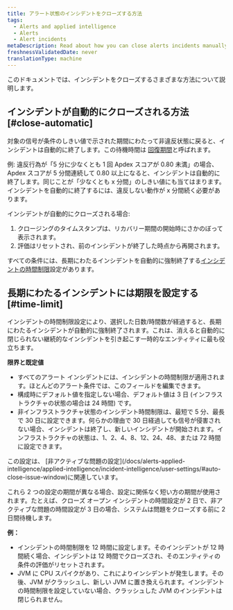 ```yaml
---
title: アラート状態のインシデントをクローズする方法
tags:
  - Alerts and applied intelligence
  - Alerts
  - Alert incidents
metaDescription: Read about how you can close alerts incidents manually and automatically.
freshnessValidatedDate: never
translationType: machine
---
```


このドキュメントでは、インシデントをクローズするさまざまな方法について説明します。

## インシデントが自動的にクローズされる方法 [#close-automatic]

対象の信号が条件のしきい値で示された期間にわたって非違反状態に戻ると、インシデントは自動的に終了します。この待機時間は [回復期間](/docs/using-new-relic/welcome-new-relic/get-started/glossary#recovery-period)と呼ばれます。

例: 違反行為が「5 分に少なくとも 1 回 Apdex スコアが 0.80 未満」の場合、Apdex スコアが 5 分間連続して 0.80 以上になると、インシデントは自動的に終了します。同じことが「少なくとも x 分間」のしきい値にも当てはまります。インシデントを自動的に終了するには、違反しない動作が x 分間続く必要があります。

インシデントが自動的にクローズされる場合:

1. クロージングのタイムスタンプは、リカバリー期間の開始時にさかのぼって表示されます。
2. 評価はリセットされ、前のインシデントが終了した時点から再開されます。

すべての条件には、長期にわたるインシデントを自動的に強制終了する[インシデントの時間制限](#time-limit)設定があります。

## 長期にわたるインシデントには期限を設定する [#time-limit]

インシデントの時間制限設定により、選択した日数/時間数が経過すると、長期にわたるインシデントが自動的に強制終了されます。これは、消えると自動的に閉じられない継続的なインシデントを引き起こす一時的なエンティティに最も役立ちます。

**限界と既定値**

* すべてのアラート インシデントには、インシデントの時間制限が適用されます。ほとんどのアラート条件では、このフィールドを編集できます。
* 構成時にデフォルト値を指定しない場合、デフォルト値は 3 日 (インフラストラクチャの状態の場合は 24 時間) です。
* 非インフラストラクチャ状態のインシデント時間制限は、最短で 5 分、最長で 30 日に設定できます。何らかの理由で 30 日経過しても信号が侵害されない場合、インシデントは終了し、新しいインシデントが開始されます。インフラストラクチャの状態は、1、2、4、8、12、24、48、または 72 時間に設定できます。

<Callout variant="tip">
  この設定は、 [非アクティブな問題の設定](/docs/alerts-applied-intelligence/applied-intelligence/incident-intelligence/user-settings/#auto-close-issue-window)に関連しています。

  これら 2 つの設定の期間が異なる場合、設定に関係なく短い方の期間が使用されます。たとえば、クローズ オープン インシデントの時間設定が 2 日で、非アクティブな問題の時間設定が 3 日の場合、システムは問題をクローズする前に 2 日間待機します。
</Callout>

**例：**

* インシデントの時間制限を 12 時間に設定します。そのインシデントが 12 時間続く場合、インシデントは 12 時間でクローズされ、そのエンティティの条件の評価がリセットされます。
* JVM に CPU スパイクがあり、これによりインシデントが発生します。その後、JVM がクラッシュし、新しい JVM に置き換えられます。インシデントの時間制限を設定していない場合、クラッシュした JVM のインシデントは閉じられません。